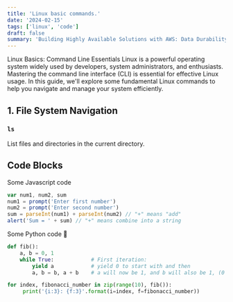 ```yaml
---
title: 'Linux basic commands.'
date: '2024-02-15'
tags: ['linux', 'code']
draft: false
summary: 'Building Highly Available Solutions with AWS: Data Durability and Recovery.'
---
```


Linux Basics: Command Line Essentials
Linux is a powerful operating system widely used by developers, system administrators, and enthusiasts. Mastering the command line interface (CLI) is essential for effective Linux usage. In this guide, we'll explore some fundamental Linux commands to help you navigate and manage your system efficiently.


## 1. File System Navigation

### `ls`
List files and directories in the current directory.

## Code Blocks

Some Javascript code

```javascript
var num1, num2, sum
num1 = prompt('Enter first number')
num2 = prompt('Enter second number')
sum = parseInt(num1) + parseInt(num2) // "+" means "add"
alert('Sum = ' + sum) // "+" means combine into a string
```

Some Python code 🐍

```python
def fib():
    a, b = 0, 1
    while True:            # First iteration:
        yield a            # yield 0 to start with and then
        a, b = b, a + b    # a will now be 1, and b will also be 1, (0 + 1)

for index, fibonacci_number in zip(range(10), fib()):
     print('{i:3}: {f:3}'.format(i=index, f=fibonacci_number))
```
